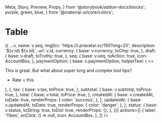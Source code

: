   Meta,
  Story,
  Preview,
  Props,
} from '@storybook/addon-docs/blocks';
  purple,
  green,
  blue,
} from '@material-ui/core/colors';

<Meta title="Datatables|Table" component={TableView} />

# Table

<Preview>
  <Story name="Populated">
    <LocationProvider initialPath="/">
      <Box p={4} style={{ backgroundColor: '#F5F7F9' }}>
        <TableView
          // eslint-disable-next-line
          onSort={console.log}
          className={root}
          style={{ height: 450 }}
          id="for-testing"
          aliasForName="seq"
          total={orders.total}
          data={orders.orders}
          blacklistColumns={['unknown', 'draft']}
          defaultColumns={[
            'unknown',
            'seq',
            'status',
            'createdAt',
            'updatedAt',
            'tax',
            'subtotal',
            'total',
            'currency',
            'paymentOption',
            'shippingOption',
            'draft',
          ]}
          virtuals={['status']}
          columnWidths={{
            seq: 65,
            tax: 115,
            draft: 45,
            updatedAt: 165,
            createdAt: 165,
          }}
          resolvers={(v) => ({
            ...v,
            name: v.seq,
            imgSrc: 'https://i.pravatar.cc/150?img=20',
            description: `${v.id} ${v.id}`,
            url: v.id,
            currency: {
              base: v.currency,
              toChip: true,
            },
            draft: {
              base: v.draft,
              toTruthy: true,
            },
            seq: {
              base: v.seq,
              toAction: true,
              icon: AccountBox,
            },
            paymentOption: {
              base: v.paymentOption,
              helperText: (
                <>
                  <p>
                    This is great. But what about super long
                    and complex tool tips?
                  </p>
                  <ul>
                    <li>Rate = this</li>
                  </ul>
                </>
              ),
            },
            tax: {
              base: v.tax,
              toPrice: true,
            },
            subtotal: {
              base: v.subtotal,
              toPrice: true,
            },
            total: {
              base: v.total,
              toPrice: true,
            },
            createdAt: {
              base: v.createdAt,
              toDate: true,
              renderProps: {
                color: 'success',
              },
            },
            updatedAt: {
              base: v.updatedAt,
              toDate: true,
              renderProps: {
                color: 'danger',
              },
            },
            status: {
              base: v.status,
              toString: true,
              toDot: true,
              renderProps: {},
            },
          })}
          actions={[
            {
              label: 'Yikes',
              onClick: () => null,
              icon: AccountBox,
            },
          ]}
        />
      </Box>
      <LocationDebugger />
    </LocationProvider>
  </Story>
</Preview>
